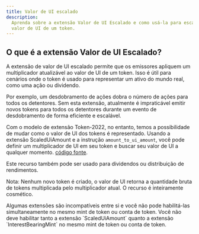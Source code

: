 ```yaml
---
title: Valor de UI escalado
description:
  Aprenda sobre a extensão Valor de UI Escalado e como usá-la para escalar o
  valor de UI de um token.
---
```


## O que é a extensão Valor de UI Escalado?

A extensão de valor de UI escalado permite que os emissores apliquem um
multiplicador atualizável ao valor de UI de um token. Isso é útil para cenários
onde o token é usado para representar um ativo do mundo real, como uma ação ou
dividendo.

Por exemplo, um desdobramento de ações dobra o número de ações para todos os
detentores. Sem esta extensão, atualmente é impraticável emitir novos tokens
para todos os detentores durante um evento de desdobramento de forma eficiente e
escalável.

Com o modelo de extensão Token-2022, no entanto, temos a possibilidade de mudar
como o valor de UI dos tokens é representado. Usando a extensão ScaledUiAmount e
a instrução `amount_to_ui_amount`, você pode definir um multiplicador de UI em
seu token e buscar seu valor de UI a qualquer momento.
[código fonte](https://github.com/solana-program/token-2022/tree/main/program/src/extension/scaled_ui_amount).

Este recurso também pode ser usado para dividendos ou distribuição de
rendimentos.

Nota: Nenhum novo token é criado, o valor de UI retorna a quantidade bruta de
tokens multiplicada pelo multiplicador atual. O recurso é inteiramente
cosmético.

<Callout type="info">
  Algumas extensões são incompatíveis entre si e você não pode habilitá-las
  simultaneamente no mesmo mint de token ou conta de token. Você não deve
  habilitar tanto a extensão `ScaledUiAmount` quanto a extensão
  `InterestBearingMint` no mesmo mint de token ou conta de token.
</Callout>
